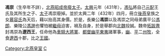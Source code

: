 '''馮崇'''（生卒年不詳），[[北燕|北燕]][[冯弘|昭成帝]][[廢太子|廢太子]]。[[太興|太興]]元年（431年），[[馮弘|馮弘]]將自己[[元配|元配]]王氏及其所生之子、[[太子|太子]]馮崇廢掉。並於太興二年（432年）四月，冊立[[後燕|後燕]]皇族之女[[慕容王后|慕容氏]]為天后，藉以抬高其身價。於是，長樂公'''馮崇'''以及馮崇之同母弟廣平公[[馮朗|馮朗]]、樂陵公[[馮邈|馮邈]]也懼怕被[[繼母|繼母]]迫害，禍及自身，於是舉郡向[[北魏|北魏]]投誠。魏帝[[拓跋燾|拓跋燾]]封馮崇為'''遼西王'''，任命他為[[車騎將軍|車騎大將軍]]、[[都督|都督]][[幽州|幽]][[平州|平]][[東夷|東夷]]諸軍事，[[幽州|幽]]、[[平州|平]]二[[州牧|州牧]]，全食[[遼西|遼西]]十郡，比之[[王國|王國]]。

[[Category:北燕皇室|Category:北燕皇室]]
[[Category:长乐冯氏|C]]